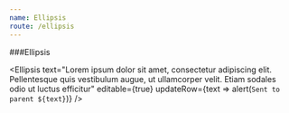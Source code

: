 ```yaml
---
name: Ellipsis
route: /ellipsis
---
```



<Playground>


###Ellipsis

<Ellipsis
  text="Lorem ipsum dolor sit amet, consectetur adipiscing elit. Pellentesque quis vestibulum augue, ut ullamcorper velit. Etiam sodales odio ut luctus efficitur"
  editable={true}
  updateRow={text => alert(`Sent to parent ${text}`)}
/>
</Playground>